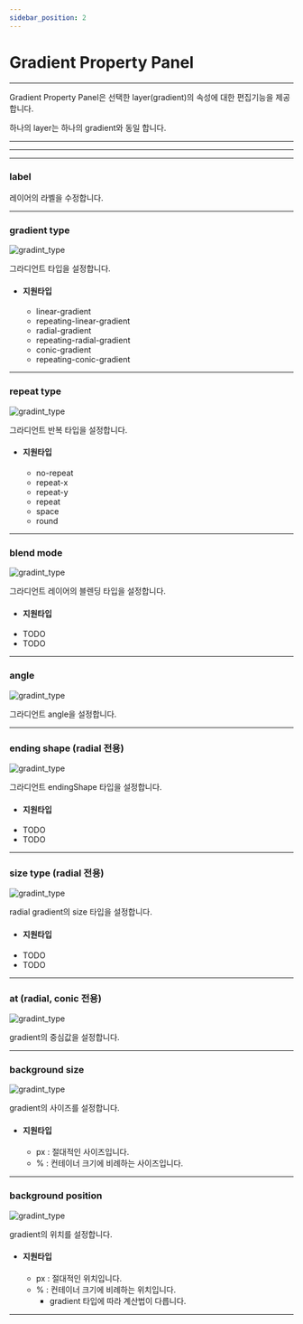 ```yaml
---
sidebar_position: 2
---
```



# Gradient Property Panel

<hr/>

Gradient Property Panel은 선택한 layer(gradient)의 속성에 대한 편집기능을 제공합니다.

하나의 layer는 하나의 gradient와 동일 합니다.

<hr/>

<TOCInline toc={toc}/>

<hr/>

<hr/>

### label
레이어의 라벨을 수정합니다.
<hr/>

### gradient type
![gradint_type](./img/gradient_type.png)

그라디언트 타입을 설정합니다.

- #### 지원타입
	- linear-gradient
	- repeating-linear-gradient
	- radial-gradient
	- repeating-radial-gradient
	- conic-gradient
	- repeating-conic-gradient

<hr/>

### repeat type
![gradint_type](./img/gradient_type.png)

그라디언트 반복 타입을 설정합니다.

- #### 지원타입
	- no-repeat
	- repeat-x
	- repeat-y
	- repeat
	- space
	- round

<hr/>

### blend mode
![gradint_type](./img/gradient_type.png)

그라디언트 레이어의 블렌딩 타입을 설정합니다.

- #### 지원타입
- TODO
- TODO

<hr/>

### angle
![gradint_type](./img/gradient_type.png)

그라디언트 angle을 설정합니다.


<hr/>

### ending shape (radial 전용)
![gradint_type](./img/gradient_type.png)

그라디언트 endingShape 타입을 설정합니다.

- #### 지원타입
- TODO
- TODO

<hr/>

### size type (radial 전용)
![gradint_type](./img/gradient_type.png)

radial gradient의 size 타입을 설정합니다.

- #### 지원타입
- TODO
- TODO

<hr/>

### at (radial, conic 전용)
![gradint_type](./img/gradient_type.png)

gradient의 중심값을 설정합니다.


<hr/>

### background size
![gradint_type](./img/gradient_type.png)

gradient의 사이즈를 설정합니다.

- #### 지원타입
	- px : 절대적인 사이즈입니다.
	- % : 컨테이너 크기에 비례하는 사이즈입니다.

<hr/>

### background position
![gradint_type](./img/gradient_type.png)

gradient의 위치를 설정합니다.

- #### 지원타입
	- px : 절대적인 위치입니다.
	- % : 컨테이너 크기에 비례하는 위치입니다.
		-	gradient 타입에 따라 계산법이 다릅니다.

<hr/>